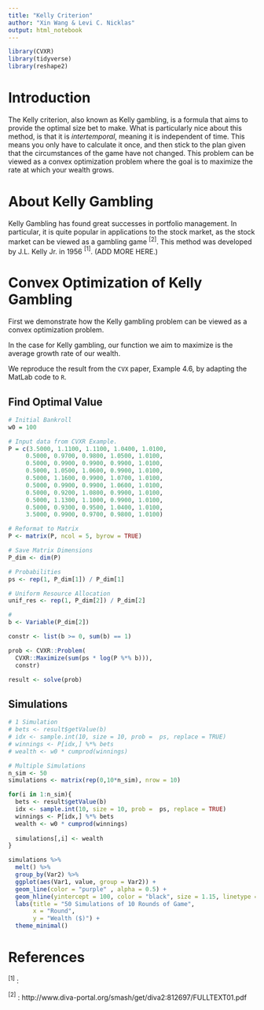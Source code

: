 ```yaml
---
title: "Kelly Criterion"
author: "Xin Wang & Levi C. Nicklas"
output: html_notebook
---
```


```r
library(CVXR)
library(tidyverse)
library(reshape2)
```

# Introduction

The Kelly criterion, also known as Kelly gambling, is a formula that aims to provide the optimal size bet to make. What is particularly nice about this method, is that it is *intertemporal*, meaning it is independent of time. This means you only have to calculate it once, and then stick to the plan given that the circumstances of the game have not changed. This problem can be viewed as a convex optimization problem where the goal is to maximize the rate at which your wealth grows.

# About Kelly Gambling

Kelly Gambling has found great successes in portfolio management. In particular, it is quite popular in applications to the stock market, as the stock market can be viewed as a gambling game $^{[2]}$. This method was developed by J.L. Kelly Jr. in 1956  $^{[1]}$. (ADD MORE HERE.)

# Convex Optimization of Kelly Gambling
First we demonstrate how the Kelly gambling problem can be viewed as a convex optimization problem. 

In the case for Kelly gambling, our function we aim to maximize is the average growth rate of our wealth. 

We reproduce the result from the `CVX` paper, Example 4.6, by adapting the MatLab code to `R`.

## Find Optimal Value

```r
# Initial Bankroll
w0 = 100

# Input data from CVXR Example.
P = c(3.5000, 1.1100, 1.1100, 1.0400, 1.0100,
     0.5000, 0.9700, 0.9800, 1.0500, 1.0100,
     0.5000, 0.9900, 0.9900, 0.9900, 1.0100,
     0.5000, 1.0500, 1.0600, 0.9900, 1.0100,
     0.5000, 1.1600, 0.9900, 1.0700, 1.0100,
     0.5000, 0.9900, 0.9900, 1.0600, 1.0100,
     0.5000, 0.9200, 1.0800, 0.9900, 1.0100,
     0.5000, 1.1300, 1.1000, 0.9900, 1.0100,
     0.5000, 0.9300, 0.9500, 1.0400, 1.0100,
     3.5000, 0.9900, 0.9700, 0.9800, 1.0100)

# Reformat to Matrix
P <- matrix(P, ncol = 5, byrow = TRUE)

# Save Matrix Dimensions
P_dim <- dim(P)

# Probabilities
ps <- rep(1, P_dim[1]) / P_dim[1]

# Uniform Resource Allocation
unif_res <- rep(1, P_dim[2]) / P_dim[2]

# 
b <- Variable(P_dim[2])
```

```r
constr <- list(b >= 0, sum(b) == 1)

prob <- CVXR::Problem(
  CVXR::Maximize(sum(ps * log(P %*% b))),
  constr)

result <- solve(prob)
```

## Simulations

```r
# 1 Simulation
# bets <- result$getValue(b)
# idx <- sample.int(10, size = 10, prob =  ps, replace = TRUE)
# winnings <- P[idx,] %*% bets
# wealth <- w0 * cumprod(winnings)

# Multiple Simulations
n_sim <- 50
simulations <- matrix(rep(0,10*n_sim), nrow = 10)

for(i in 1:n_sim){
  bets <- result$getValue(b)
  idx <- sample.int(10, size = 10, prob =  ps, replace = TRUE)
  winnings <- P[idx,] %*% bets
  wealth <- w0 * cumprod(winnings)
  
  simulations[,i] <- wealth
}

simulations %>% 
  melt() %>% 
  group_by(Var2) %>% 
  ggplot(aes(Var1, value, group = Var2)) +
  geom_line(color = "purple" , alpha = 0.5) +
  geom_hline(yintercept = 100, color = "black", size = 1.15, linetype = "dashed") +
  labs(title = "50 Simulations of 10 Rounds of Game",
       x = "Round",
       y = "Wealth ($)") +
  theme_minimal()


```




# References
$^{[1]}$ : 

$^{[2]}$ : http://www.diva-portal.org/smash/get/diva2:812697/FULLTEXT01.pdf 




